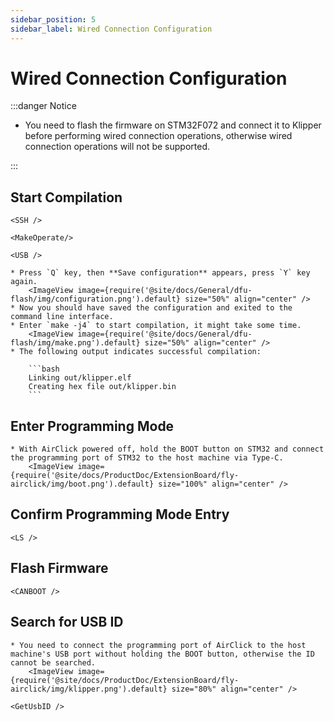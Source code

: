 ```yaml
---
sidebar_position: 5
sidebar_label: Wired Connection Configuration
---
```






# Wired Connection Configuration

:::danger Notice

* You need to flash the firmware on STM32F072 and connect it to Klipper before performing wired connection operations, otherwise wired connection operations will not be supported.

:::

## Start Compilation

    <SSH />

    <MakeOperate/>

    <USB />

    * Press `Q` key, then **Save configuration** appears, press `Y` key again.
        <ImageView image={require('@site/docs/General/dfu-flash/img/configuration.png').default} size="50%" align="center" />
    * Now you should have saved the configuration and exited to the command line interface.
    * Enter `make -j4` to start compilation, it might take some time.
        <ImageView image={require('@site/docs/General/dfu-flash/img/make.png').default} size="50%" align="center" />
    * The following output indicates successful compilation:

        ```bash
        Linking out/klipper.elf
        Creating hex file out/klipper.bin
        ```

## Enter Programming Mode

    * With AirClick powered off, hold the BOOT button on STM32 and connect the programming port of STM32 to the host machine via Type-C.
        <ImageView image={require('@site/docs/ProductDoc/ExtensionBoard/fly-airclick/img/boot.png').default} size="100%" align="center" />

## Confirm Programming Mode Entry

    <LS />

## Flash Firmware
    
    <CANBOOT />

## Search for USB ID
    * You need to connect the programming port of AirClick to the host machine's USB port without holding the BOOT button, otherwise the ID cannot be searched.
        <ImageView image={require('@site/docs/ProductDoc/ExtensionBoard/fly-airclick/img/klipper.png').default} size="80%" align="center" />

    <GetUsbID />
